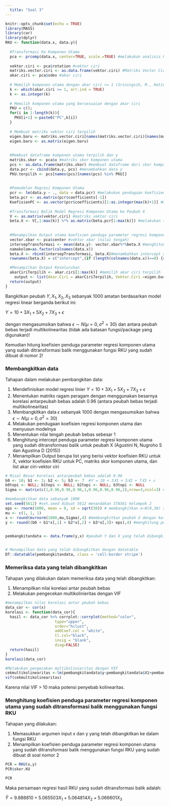 ```yaml
---
  title: "Soal 3"
---
```

  
```r
knitr::opts_chunk$set(echo = TRUE)
library(MASS) 
library(car)
library(dplyr)
RKU <- function(data.x, data.y){
  
  #Transformasi Ke Komponen Utama
  pca <- prcomp(data.x, center=TRUE, scale.=TRUE) #melakukan analisis komponen utama
  
  vektor.ciri <- pca$rotation #vektor ciri 
  matriks.vector.ciri <- as.data.frame(vektor.ciri) #Matriks Vector Ciri
  akar.ciri <- pca$sdev #akar ciri
  
  # Memilih komponen utama dengan akar ciri >= 1 (Sriningsih, M., Hatidja, D., dan Prang, J.D. (2018))
  k <- which(akar.ciri >= 1, arr.ind = TRUE)
  k <- as.integer(k)
  
  # Memilih komponen utama yang bersesuaian dengan akar ciri 
  PKU = c();
  for(i in 1:length(k)){
    PKU[i+1] <-paste0("PC",k[i])
  }
  
  # Membuat matriks vektor ciri terpilih
  eigen.baru <- matriks.vector.ciri[names(matriks.vector.ciri)[names(matriks.vector.ciri) %in% PKU]]
  eigen.baru <- as.matrix(eigen.baru)
  
  
  #Membuat dataframe komponen utama terpilih dan y
  matriks.skor <- pca$x #matriks skor komponen utama
  pcs <- as.data.frame(matriks.skor) #membuat dataframe dari skor komponen utama
  data.pcr <- cbind(data.y, pcs) #menambahkan data y
  PKU.terpilih <- pcs[names(pcs)[names(pcs) %in% PKU]]
  
  
  #Pemodelan Regresi Komponen Utama
  pcr <- lm(data.y ~ ., data = data.pcr) #melakukan pendugaan koefisien regresi
  beta.pcr <- as.matrix(pcr$coefficients[-1]) 
  KoefisienPC <- as.vector(pcr$coefficients)[1:as.integer(max(k)+1)] #matriks koefisien regresi komponen utama
  
  #Transformasi Balik Model Regresi Komponen Utama ke Peubah X
  V <- as.matrix(vektor.ciri) #matriks vektor ciri
  beta.X <- V[,1:max(k)] %*% as.matrix(beta.pcr[1:max(k)]) #melakukan transformasi peubah komponen utama menjadi peubah asal x (NCSS LLC 2019)
  
  
  #Menampilkan Output utama koefisien penduga parameter regresi komponen utama yang sudah ditransformasi balik untuk peubah X (Agustini N, Nugroho S dan Agustina D (2015))
  vector.xbar <- pca$center #vektor xbar (nilai tengah)
  intersepTransformasi <- mean(data.y)- vector.xbar%*%beta.X #menghitung intercept akhir
  namakolom=as.factor(colnames(data.x))
  beta.X <- rbind(intersepTransformasi, beta.X)#menambahkan intercept akhir dan koefisien beta hasil transformasi
  rownames(beta.X) = c("intercept",(if (length(colnames(data.x))==0) {rep(paste("beta",1:ncol(data.x),sep=""))} else {levels(namakolom)}))

  #Menampilkan Output Keseluruhan
  akarCiriTerpilih <- akar.ciri[1:max(k)] #memilih akar ciri terpilih
    output <- list(Akar.Ciri = akarCiriTerpilih, Vektor.Ciri =eigen.baru,  skor.KU= DT::datatable(PKU.terpilih, class = 'cell-border stripe'), Koefisien.PC = KoefisienPC, Koefisien.X = beta.X)
  return(output)
}
```

Bangkitkan peubah $Y, X_1, X_2, X_3$ sebanyak 1000 amatan berdasarkan model regresi linear berganda berikut ini:

$Y = 10 + 3X_1 + 5X_2 + 7X_3 + \epsilon$

dengan mengasumsikan bahwa $\epsilon \sim N(\mu=0, \sigma^2 = 30)$ dan antara peubah bebas terjadi multikolinearitas (tidak ada batasan fungsi/package yang digunakan)!

Kemudian hitung koefisien penduga parameter regresi komponen utama yang sudah ditransformasi balik menggunakan fungsi RKU yang sudah dibuat di nomor 2!


### Membangkitkan data
  
Tahapan dalam melakukan pembangkitan data:\

1. Mendefinisikan model regresi linier $Y = 10 + 3X_1 + 5X_2 + 7X_3 + \epsilon$\
2. Menentukan matriks ragam peragam dengan menggunakan besarnya korelasi antarpeubah bebas adalah 0.96 (antara peubah bebas terjadi multikolinearitas)\
3. Membangkitkan data $\epsilon$ sebanyak 1000 dengan mengasumsikan bahwa $\epsilon \sim N(\mu=0, \sigma^2 = 30)$ \
4. Melakukan pendugaan koefisien regresi komponen utama dan menyusun modelnya\
5. Menentukan nilai tengah peubah bebas sebesar 1\
6. Menghitung intercept penduga parameter regresi komponen utama yang sudah ditransformasi balik untuk peubah X (Agustini N, Nugroho S dan Agustina D (2015))\
7. Menampilkan Output berupa list yang berisi vektor koefisien RKU untuk X, vektor koefisien RKU untuk PC, matriks skor komponen utama, dan list akar ciri-vektor ciri

```r
# Misal Besar korelasi antarpeubah bebas adalah 0.96
b0 <- 10; b1 <- 3; b2 <- 5; b3 <- 7  #𝑌 = 10 + 3𝑋1 + 5𝑋2 + 7𝑋3 + 𝜀
b0topi <- NULL; b1topi <- NULL; b2topi <- NULL; b3topi <- NULL 
Sigma <- matrix(c(1,0.96,0.96,0.96,1,0.96,0.96,0.96,1),nrow=3,ncol=3) #matriks ragam peragam

#membangkitkan data sebanyak 1000
set.seed(5612) #set.seed dibuat 5612 menandakan STA561 kelompok 2
eps <- rnorm(1000, mean = 0, sd = sqrt(30)) # membangkitkan e~N(0,30) sebanyak 1000
mu <- c(1, 1, 1)
x <- round(mvrnorm(1000,mu,Sigma),4) #membangkitkan peubah X dengan ketentuan 4 angka di belakang koma
y <- round((b0 + b1*x[,1] + b2*x[,2] + b3*x[,3]+ eps),4) #menghitung peubah y dengan ketentuan 4 angka di belakang koma
 

pembangkitandata <- data.frame(y,x) #peubah Y dan X yang telah dibangkitkan


# Menampilkan data yang telah dibangkitkan dengan datatable
DT::datatable(pembangkitandata, class = 'cell-border stripe') 
```

### Memeriksa data yang telah dibangkitkan

Tahapan yang dilakukan dalam memeriksa data yang telah dibangkitkan:

1. Menampilkan nilai korelasi antar peubah bebas \
2. Melakukan pengecekan multikolinieritas dengan VIF \

```r
#menampilkan nilai korelasi antar peubah bebas
data_cor <- cor(x)
korelasi <- function(data_cor){
  hasil <- data_cor %>% corrplot::corrplot(method="color",  
                      type="upper", 
                      order="hclust", 
                      addCoef.col = "white",
                      tl.col="black", 
                      insig = "blank",
                      diag=FALSE) 
  return(hasil)
}
korelasi(data_cor)
```

```r
#Melakukan pengecekan multikolinieritas dengan VIF
cekmultikolinearitas <-lm(pembangkitandata$y~pembangkitandata$X1+pembangkitandata$X2+pembangkitandata$X3)
vif(cekmultikolinearitas)
```

Karena nilai VIF > 10 maka potensi penyebab kolinearitas.

### Menghitung koefisien penduga parameter regresi komponen utama yang sudah ditransformasi balik menggunakan fungsi RKU

Tahapan yang dilakukan:

1. Memasukkan argumen input x dan y yang telah dibangkitkan ke dalam fungsi RKU \
2. Menampilkan koefisien penduga parameter regresi komponen utama yang sudah ditransformasi balik menggunakan fungsi RKU yang sudah dibuat di soal nomor 2 \

```r
PCR = RKU(x,y)
PCR$skor.KU
```

```r
PCR
```

Maka persamaan regresi hasil RKU yang sudah ditransformasi balik adalah:

$\hat Y = 9.888810+5.065503X_1+5.064814X_2+5.066601X_3$
